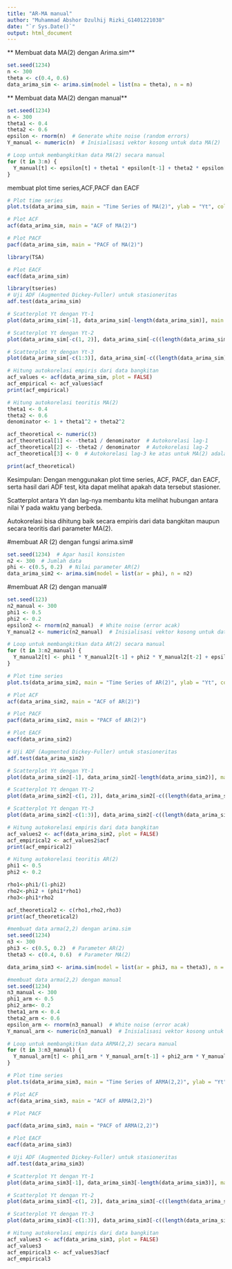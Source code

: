 ---
title: "AR-MA manual"
author: "Muhammad Abshor Dzulhij Rizki_G1401221038"
date: "`r Sys.Date()`"
output: html_document
---


** Membuat data MA(2) dengan Arima.sim**
```{r}
set.seed(1234)  
n <- 300  
theta <- c(0.4, 0.6) 
data_arima_sim <- arima.sim(model = list(ma = theta), n = n)

```

** Membuat data MA(2) dengan manual**
```{r}
set.seed(1234)
n <- 300
theta1 <- 0.4
theta2 <- 0.6
epsilon <- rnorm(n)  # Generate white noise (random errors)
Y_manual <- numeric(n)  # Inisialisasi vektor kosong untuk data MA(2)
```


```{r}
# Loop untuk membangkitkan data MA(2) secara manual
for (t in 3:n) {
  Y_manual[t] <- epsilon[t] + theta1 * epsilon[t-1] + theta2 * epsilon[t-2]
}

```

membuat plot time series,ACF,PACF dan EACF
```{r}
# Plot time series
plot.ts(data_arima_sim, main = "Time Series of MA(2)", ylab = "Yt", col = "blue")

```

```{r}
# Plot ACF
acf(data_arima_sim, main = "ACF of MA(2)")

```

```{r}
# Plot PACF
pacf(data_arima_sim, main = "PACF of MA(2)")

```

```{r}
library(TSA)

# Plot EACF
eacf(data_arima_sim)

```

```{r}
library(tseries)
# Uji ADF (Augmented Dickey-Fuller) untuk stasioneritas
adf.test(data_arima_sim)

```
```{r}
# Scatterplot Yt dengan Yt-1
plot(data_arima_sim[-1], data_arima_sim[-length(data_arima_sim)], main = "Scatterplot Yt vs Yt-1", xlab = "Yt-1", ylab = "Yt")

# Scatterplot Yt dengan Yt-2
plot(data_arima_sim[-c(1, 2)], data_arima_sim[-c((length(data_arima_sim)-1), length(data_arima_sim))], main = "Scatterplot Yt vs Yt-2", xlab = "Yt-2", ylab = "Yt")

# Scatterplot Yt dengan Yt-3
plot(data_arima_sim[-c(1:3)], data_arima_sim[-c((length(data_arima_sim)-2):length(data_arima_sim))], main = "Scatterplot Yt vs Yt-3", xlab = "Yt-3", ylab = "Yt")

```
```{r}
# Hitung autokorelasi empiris dari data bangkitan
acf_values <- acf(data_arima_sim, plot = FALSE)
acf_empirical <- acf_values$acf
print(acf_empirical)

```
```{r}
# Hitung autokorelasi teoritis MA(2)
theta1 <- 0.4
theta2 <- 0.6
denominator <- 1 + theta1^2 + theta2^2

acf_theoretical <- numeric(3)
acf_theoretical[1] <- -theta1 / denominator  # Autokorelasi lag-1
acf_theoretical[2] <- -theta2 / denominator  # Autokorelasi lag-2
acf_theoretical[3] <- 0  # Autokorelasi lag-3 ke atas untuk MA(2) adalah 0

print(acf_theoretical)

```

Kesimpulan:
Dengan menggunakan plot time series, ACF, PACF, dan EACF, serta hasil dari ADF test, kita dapat melihat apakah data tersebut stasioner.

Scatterplot antara Yt dan lag-nya membantu kita melihat hubungan antara nilai Y pada waktu yang berbeda.

Autokorelasi bisa dihitung baik secara empiris dari data bangkitan maupun secara teoritis dari parameter MA(2).


#membuat AR (2) dengan fungsi arima.sim#
```{r}
set.seed(1234)  # Agar hasil konsisten
n2 <- 300  # Jumlah data
phi <- c(0.5, 0.2)  # Nilai parameter AR(2)
data_arima_sim2 <- arima.sim(model = list(ar = phi), n = n2)

```

#membuat AR (2) dengan manual#
```{r}
set.seed(123)
n2_manual <- 300
phi1 <- 0.5
phi2 <- 0.2
epsilon2 <- rnorm(n2_manual)  # White noise (error acak)
Y_manual2 <- numeric(n2_manual)  # Inisialisasi vektor kosong untuk data AR(2)

# Loop untuk membangkitkan data AR(2) secara manual
for (t in 3:n2_manual) {
  Y_manual2[t] <- phi1 * Y_manual2[t-1] + phi2 * Y_manual2[t-2] + epsilon[t]
}
```

```{r}
# Plot time series
plot.ts(data_arima_sim2, main = "Time Series of AR(2)", ylab = "Yt", col = "blue")
```

```{r}
# Plot ACF
acf(data_arima_sim2, main = "ACF of AR(2)")

```
```{r}
# Plot PACF
pacf(data_arima_sim2, main = "PACF of AR(2)")

```

```{r}
# Plot EACF
eacf(data_arima_sim2)

```

```{r}
# Uji ADF (Augmented Dickey-Fuller) untuk stasioneritas
adf.test(data_arima_sim2)

```

```{r}
# Scatterplot Yt dengan Yt-1
plot(data_arima_sim2[-1], data_arima_sim2[-length(data_arima_sim2)], main = "Scatterplot Yt vs Yt-1", xlab = "Yt-1", ylab = "Yt")

# Scatterplot Yt dengan Yt-2
plot(data_arima_sim2[-c(1, 2)], data_arima_sim2[-c((length(data_arima_sim2)-1), length(data_arima_sim2))], main = "Scatterplot Yt vs Yt-2", xlab = "Yt-2", ylab = "Yt")

# Scatterplot Yt dengan Yt-3
plot(data_arima_sim2[-c(1:3)], data_arima_sim2[-c((length(data_arima_sim2)-2):length(data_arima_sim2))], main = "Scatterplot Yt vs Yt-3", xlab = "Yt-3", ylab = "Yt")

```

```{r}
# Hitung autokorelasi empiris dari data bangkitan
acf_values2 <- acf(data_arima_sim2, plot = FALSE)
acf_empirical2 <- acf_values2$acf
print(acf_empirical2)

```

```{r}
# Hitung autokorelasi teoritis AR(2)
phi1 <- 0.5
phi2 <- 0.2

rho1<-phi1/(1-phi2)
rho2<-phi2 + (phi1*rho1)
rho3<-phi1*rho2

acf_theoretical2 <- c(rho1,rho2,rho3)
print(acf_theoretical2)

```



```{r}
#membuat data arma(2,2) dengan arima.sim
set.seed(1234)  
n3 <- 300
phi3 <- c(0.5, 0.2)  # Parameter AR(2)
theta3 <- c(0.4, 0.6)  # Parameter MA(2)

data_arima_sim3 <- arima.sim(model = list(ar = phi3, ma = theta3), n = n3)

```

```{r}
#membuat data arma(2,2) dengan manual
set.seed(1234)
n3_manual <- 300
phi1_arm <- 0.5
phi2_arm<- 0.2
theta1_arm <- 0.4
theta2_arm <- 0.6
epsilon_arm <- rnorm(n3_manual)  # White noise (error acak)
Y_manual_arm <- numeric(n3_manual)  # Inisialisasi vektor kosong untuk data ARMA(2,2)

# Loop untuk membangkitkan data ARMA(2,2) secara manual
for (t in 3:n3_manual) {
  Y_manual_arm[t] <- phi1_arm * Y_manual_arm[t-1] + phi2_arm * Y_manual_arm[t-2] + epsilon_arm[t] - theta1_arm * epsilon_arm[t-1] - theta2_arm * epsilon_arm[t-2]
}

```

```{r}
# Plot time series
plot.ts(data_arima_sim3, main = "Time Series of ARMA(2,2)", ylab = "Yt", col = "blue")

```

```{r}
# Plot ACF
acf(data_arima_sim3, main = "ACF of ARMA(2,2)")

```

```{r}
# Plot PACF

pacf(data_arima_sim3, main = "PACF of ARMA(2,2)")

```

```{r}
# Plot EACF
eacf(data_arima_sim3)

```

```{r}
# Uji ADF (Augmented Dickey-Fuller) untuk stasioneritas
adf.test(data_arima_sim3)

```

```{r}

# Scatterplot Yt dengan Yt-1
plot(data_arima_sim3[-1], data_arima_sim3[-length(data_arima_sim3)], main = "Scatterplot Yt vs Yt-1", xlab = "Yt-1", ylab = "Yt")

# Scatterplot Yt dengan Yt-2
plot(data_arima_sim3[-c(1, 2)], data_arima_sim3[-c((length(data_arima_sim3)-1), length(data_arima_sim3))], main = "Scatterplot Yt vs Yt-2", xlab = "Yt-2", ylab = "Yt")

# Scatterplot Yt dengan Yt-3
plot(data_arima_sim3[-c(1:3)], data_arima_sim3[-c((length(data_arima_sim3)-2):length(data_arima_sim3))], main = "Scatterplot Yt vs Yt-3", xlab = "Yt-3", ylab = "Yt")

```

```{r}
# Hitung autokorelasi empiris dari data bangkitan
acf_values3 <- acf(data_arima_sim3, plot = FALSE)
acf_values3
acf_empirical3 <- acf_values3$acf
acf_empirical3

```

